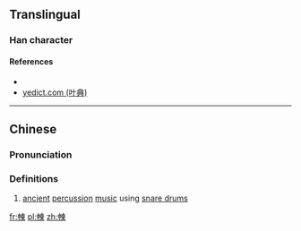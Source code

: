 ==Translingual==

===Han character===
{{Han char|rn=73|rad=曰|as=10|sn=14|four=5509<sub>6</sub>|canj=中中木田火 (LLDWF)|ids=⿰[[申]][[柬]]}}

====References====
* {{Han ref|kx=0504.020|dkj=14310|dj=0879.010|hdz=42549.100|uh=6704|ud=26372|bh=E1FA|bd=57850}}
*[http://yedict.com/htm/67/6704.htm yedict.com (叶典)]

----

==Chinese==
{{zh-forms}}

===Pronunciation===
{{zh-pron
|m=yǐn
|c=jan5
|mc=
|oc=y
|ma=
|cat=n
}}

===Definitions===
# [[ancient]] [[percussion]] [[music]] using [[snare drum]]s

[[fr:朄]]
[[pl:朄]]
[[zh:朄]]